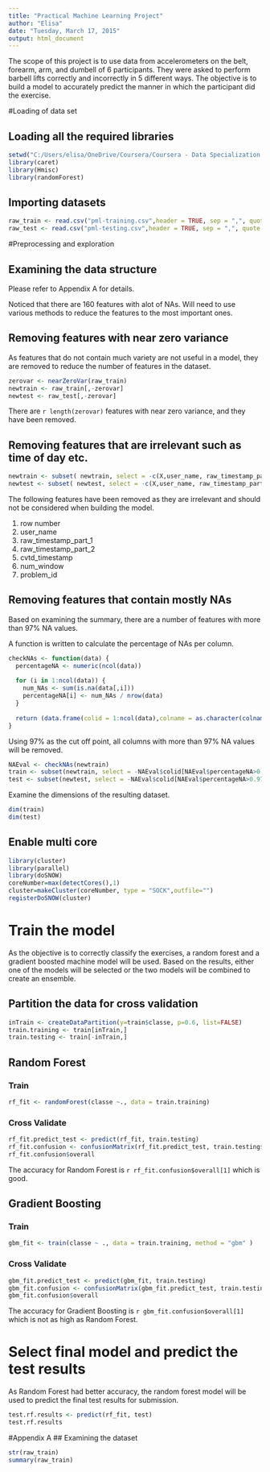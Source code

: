 ```yaml
---
title: "Practical Machine Learning Project"
author: "Elisa"
date: "Tuesday, March 17, 2015"
output: html_document
---
```


The scope of this project is to use data from accelerometers on the belt, forearm, arm, and dumbell of 6 participants. They were asked to perform barbell lifts correctly and incorrectly in 5 different ways. The objective is to build a model to accurately predict the manner in which the participant did the exercise.

#Loading of data set

## Loading all the required libraries
```r
setwd("C:/Users/elisa/OneDrive/Coursera/Coursera - Data Specialization Track/8 Practical Machine Learning/Project")
library(caret)
library(Hmisc)
library(randomForest)
```

## Importing datasets
```r
raw_train <- read.csv("pml-training.csv",header = TRUE, sep = ",", quote = "\"")
raw_test <- read.csv("pml-testing.csv",header = TRUE, sep = ",", quote = "\"")
```

#Preprocessing and exploration

## Examining the data structure 

Please refer to Appendix A for details.

Noticed that there are 160 features with alot of NAs. Will need to use various methods to reduce the features to the most important ones.

## Removing features with near zero variance
As features that do not contain much variety are not useful in a model, they are removed to reduce the number of features in the dataset.
```r
zerovar <- nearZeroVar(raw_train)
newtrain <- raw_train[,-zerovar]
newtest <- raw_test[,-zerovar]
```
There are `r length(zerovar)` features with near zero variance, and they have been removed.

## Removing features that are irrelevant such as time of day etc.
```r
newtrain <- subset( newtrain, select = -c(X,user_name, raw_timestamp_part_1, raw_timestamp_part_2,cvtd_timestamp, num_window))
newtest <- subset( newtest, select = -c(X,user_name, raw_timestamp_part_1, raw_timestamp_part_2,cvtd_timestamp, num_window))
```
The following features have been removed as they are irrelevant and should not be considered when building the model.

1. row number
2. user_name
3. raw_timestamp_part_1
4. raw_timestamp_part_2
5. cvtd_timestamp
6. num_window
7. problem_id

## Removing features that contain mostly NAs
Based on examining the summary, there are a number of features with more than 97% NA values.

A function is written to calculate the percentage of NAs per column.
```r

checkNAs <- function(data) {
  percentageNA <- numeric(ncol(data))
  
  for (i in 1:ncol(data)) {
    num_NAs <- sum(is.na(data[,i]))
    percentageNA[i] <- num_NAs / nrow(data)
  }
  
  return (data.frame(colid = 1:ncol(data),colname = as.character(colnames(data)), percentageNA))
}

```

Using 97% as the cut off point, all columns with more than 97% NA values will be removed.

```r
NAEval <- checkNAs(newtrain)
train <- subset(newtrain, select = -NAEval$colid[NAEval$percentageNA>0.97])
test <- subset(newtest, select = -NAEval$colid[NAEval$percentageNA>0.97])
```

Examine the dimensions of the resulting dataset.
```r
dim(train)
dim(test)
```

## Enable multi core
```r
library(cluster)
library(parallel)
library(doSNOW)
coreNumber=max(detectCores(),1)
cluster=makeCluster(coreNumber, type = "SOCK",outfile="")
registerDoSNOW(cluster)
```


# Train the model
As the objective is to correctly classify the exercises, a random forest and a gradient boosted machine model will be used.
Based on the results, either one of the models will be selected or the two models will be combined to create an ensemble.

## Partition the data for cross validation
```r
inTrain <- createDataPartition(y=train$classe, p=0.6, list=FALSE)
train.training <- train[inTrain,]
train.testing <- train[-inTrain,]
```


## Random Forest
### Train
```r
rf_fit <- randomForest(classe ~., data = train.training)
```

### Cross Validate
```r
rf_fit.predict_test <- predict(rf_fit, train.testing)
rf_fit.confusion <- confusionMatrix(rf_fit.predict_test, train.testing$classe)
rf_fit.confusion$overall
```

The accuracy for Random Forest is `r rf_fit.confusion$overall[1]` which is good.

## Gradient Boosting
### Train
```r
gbm_fit <- train(classe ~ ., data = train.training, method = "gbm" )
```


### Cross Validate
```r
gbm_fit.predict_test <- predict(gbm_fit, train.testing)
gbm_fit.confusion <- confusionMatrix(gbm_fit.predict_test, train.testing$classe)
gbm_fit.confusion$overall
```

The accuracy for Gradient Boosting is `r gbm_fit.confusion$overall[1]` which is not as high as Random Forest.

# Select final model and predict the test results

As Random Forest had better accuracy, the random forest model will be used to predict the final test results for submission.

```r
test.rf.results <- predict(rf_fit, test)
test.rf.results
```


#Appendix A
## Examining the dataset
```r
str(raw_train)
summary(raw_train)
```
